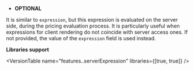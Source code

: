 
- **OPTIONAL**

It is similar to `expression`, but this expression is evaluated on the server side, during the pricing evaluation process. It is particularly useful when expressions for client rendering do not coincide with server access ones. If not provided, the value of the `expression` field is used instead.

**Libraries support**

<VersionTable name="features.<name>.serverExpression" libraries={[true, true]} />
